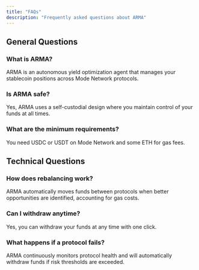 ```yaml
---
title: "FAQs"
description: "Frequently asked questions about ARMA"
---
```


## General Questions

### What is ARMA?
ARMA is an autonomous yield optimization agent that manages your stablecoin positions across Mode Network protocols.

### Is ARMA safe?
Yes, ARMA uses a self-custodial design where you maintain control of your funds at all times.

### What are the minimum requirements?
You need USDC or USDT on Mode Network and some ETH for gas fees.

## Technical Questions

### How does rebalancing work?
ARMA automatically moves funds between protocols when better opportunities are identified, accounting for gas costs.

### Can I withdraw anytime?
Yes, you can withdraw your funds at any time with one click.

### What happens if a protocol fails?
ARMA continuously monitors protocol health and will automatically withdraw funds if risk thresholds are exceeded.
